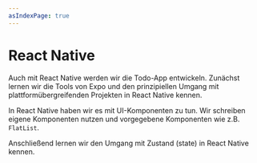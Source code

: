 ```yaml
---
asIndexPage: true
---
```


# React Native

Auch mit React Native werden wir die Todo-App entwickeln. Zunächst 
lernen wir die Tools von Expo und den prinzipiellen Umgang mit 
plattformübergreifenden Projekten in React Native kennen.

In React Native haben wir es mit UI-Komponenten zu tun. Wir schreiben
eigene Komponenten nutzen und vorgegebene Komponenten wie z.B.
`FlatList`.

Anschließend lernen wir den Umgang mit Zustand (state) in React Native kennen.



